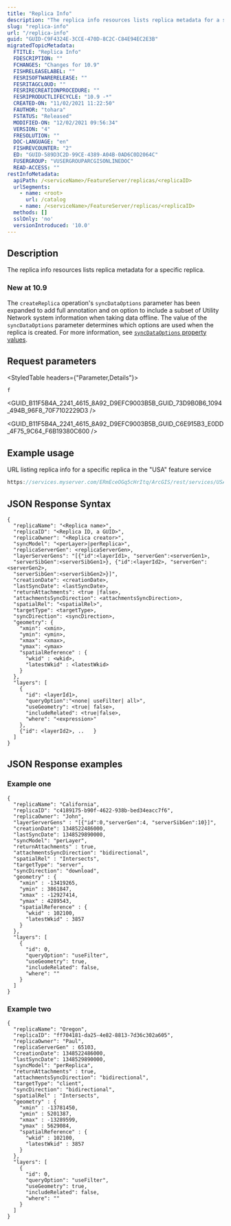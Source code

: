 ```yaml
---
title: "Replica Info"
description: "The replica info resources lists replica metadata for a specific replica."
slug: "replica-info"
url: "/replica-info"
guid: "GUID-C9F4324E-3CCE-470D-8C2C-C84E94EC2E3B"
migratedTopicMetadata:
  FTITLE: "Replica Info"
  FDESCRIPTION: ""
  FCHANGES: "Changes for 10.9"
  FISHRELEASELABEL: ""
  FESRISOFTWARERELEASE: ""
  FESRITAGCLOUD: ""
  FESRIRECREATIONPROCEDURE: ""
  FESRIPRODUCTLIFECYCLE: "10.9 -*"
  CREATED-ON: "11/02/2021 11:22:50"
  FAUTHOR: "tohara"
  FSTATUS: "Released"
  MODIFIED-ON: "12/02/2021 09:56:34"
  VERSION: "4"
  FRESOLUTION: ""
  DOC-LANGUAGE: "en"
  FISHREVCOUNTER: "2"
  ED: "GUID-589D3C2D-99CE-4389-A04B-0AD6C0D2064C"
  FUSERGROUP: "VUSERGROUPARCGISONLINEDOC"
  READ-ACCESS: ""
restInfoMetadata:
  apiPath: /<serviceName>/FeatureServer/replicas/<replicaID>
  urlSegments:
    - name: <root>
      url: /catalog
    - name: /<serviceName>/FeatureServer/replicas/<replicaID>
  methods: []
  sslOnly: 'no'
  versionIntroduced: '10.0'
---
```



## Description

The replica info resources lists replica metadata for a specific replica.

### New at 10.9

The `createReplica`  operation's `syncDataOptions`  parameter has been expanded to add full annotation and on option to include a subset of Utility Network system information when taking data offline. The value of the `syncDataOptions`  parameter determines which options are used when the replica is created. For more information, see [`syncDataOptions`  property values](/create-replica).

##  Request parameters

<StyledTable headers={"Parameter,Details"}>

<StyledTableRow>

<StyledTableCell cellStyle="markdown">

`f` 

</StyledTableCell>

<StyledTableCell cellStyle="markdown">

<GUID_B11F5B4A_2241_4615_8A92_D9EFC9003B5B_GUID_73D9B0B6_1094_494B_96F8_70F7102229D3 />

<GUID_B11F5B4A_2241_4615_8A92_D9EFC9003B5B_GUID_C6E915B3_E0DD_4F75_9C64_F6B19380C600 />

</StyledTableCell>

</StyledTableRow>

</StyledTable>

## Example usage

URL listing replica info for a specific replica in the "USA" feature service 

```javascript
https://services.myserver.com/ERmEceOGq5cHrItq/ArcGIS/rest/services/USA/FeatureServer/replicas/c4189175-b90f-4622-938b-bed34eacc7f6?f=pjson
```

 

## JSON Response Syntax

```other
{
  "replicaName": "<Replica name>", 
  "replicaID": "<Replica ID, a GUID>", 
  "replicaOwner": "<Replica creator>", 
  "syncModel": "<perLayer>|perReplica>", 
  "replicaServerGen": <replicaServerGen>, 
  "layerServerGens": "[{"id":<layerId1>, "serverGen":<serverGen1>,
  "serverSibGen":<serverSibGen1>}, {"id":<layerId2>, "serverGen":<serverGen2>,
  "serverSibGen":<serverSibGen2>}]", 
  "creationDate": <creationDate>, 
  "lastSyncDate": <lastSyncDate>, 
  "returnAttachments": <true |false>,
  "attachmentsSyncDirection": <attachmentsSyncDirection>,
  "spatialRel": "<spatialRel>",
  "targetType": <targetType>,
  "syncDirection": <syncDirection>,
  "geometry": {
    "xmin": <xmin>, 
    "ymin": <ymin>, 
    "xmax": <xmax>,
    "ymax": <ymax> 
    "spatialReference" : {
      "wkid" : <wkid>, 
      "latestWkid" : <latestWkid>
    }
  },  	
  "layers": [
    {
      "id": <layerId1>, 
      "queryOption":"<none| useFilter| all>", 
      "useGeometry": <true| false>, 
      "includeRelated": <true|false>, 
      "where": "<expression>"
    },
    {"id": <layerId2>, ..   }
  ]
}
```

 

## JSON Response examples

### Example one

```other
{
  "replicaName": "California", 
  "replicaID": "c4189175-b90f-4622-938b-bed34eacc7f6", 
  "replicaOwner": "John", 
  "layerServerGens" : "[{"id":0,"serverGen":4, "serverSibGen":10}]", 
  "creationDate": 1348522486000, 
  "lastSyncDate": 1348529890000, 
  "syncModel": "perLayer", 
  "returnAttachments" : true,
  "attachmentsSyncDirection": "bidirectional",
  "spatialRel" : "Intersects",
  "targetType": "server",
  "syncDirection": "download",
  "geometry" : {
    "xmin" : -13419265, 
    "ymin" : 3861847, 
    "xmax" : -12927414, 
    "ymax" : 4289543, 
    "spatialReference" : {
      "wkid" : 102100, 
      "latestWkid" : 3857
    }
  }, 
  "layers": [
    {
      "id": 0, 
      "queryOption": "useFilter", 
      "useGeometry": true, 
      "includeRelated": false, 
      "where": ""
    }
  ]
}
```

 

### Example two

```other
{
  "replicaName": "Oregon", 
  "replicaID": "ff704181-da25-4e82-8813-7d36c302a605", 
  "replicaOwner": "Paul", 
  "replicaServerGen" : 65103, 
  "creationDate": 1348522486000, 
  "lastSyncDate": 1348529890000, 
  "syncModel": "perReplica", 
  "returnAttachments" : true,
  "attachmentsSyncDirection": "bidirectional",
  "targetType": "client",
  "syncDirection": "bidirectional",
  "spatialRel" : "Intersects",
  "geometry" : {
    "xmin" : -13781450, 
    "ymin" : 5201387, 
    "xmax" : -13289599, 
    "ymax" : 5629084, 
    "spatialReference" : {
      "wkid" : 102100, 
      "latestWkid" : 3857
    }
  }, 
  "layers": [
    {
      "id": 0, 
      "queryOption": "useFilter", 
      "useGeometry": true, 
      "includeRelated": false, 
      "where": ""
    }
  ]
}
```

 
